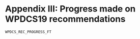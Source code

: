 # Appendix III: Progress made on WPDCS19 recommendations {#RecProgress}

```r
WPDCS_REC_PROGRESS_FT
```
